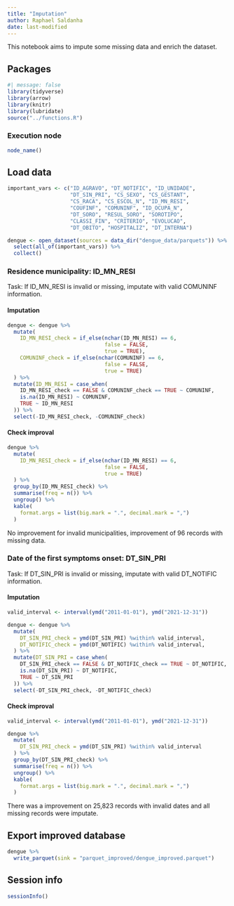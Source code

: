 ```yaml
---
title: "Imputation"
author: Raphael Saldanha
date: last-modified
---
```


This notebook aims to impute some missing data and enrich the dataset.

## Packages

```r
#| message: false
library(tidyverse)
library(arrow)
library(knitr)
library(lubridate)
source("../functions.R")
```

### Execution node

```r
node_name()
```

## Load data

```r
important_vars <- c("ID_AGRAVO", "DT_NOTIFIC", "ID_UNIDADE",
                    "DT_SIN_PRI", "CS_SEXO", "CS_GESTANT",
                    "CS_RACA", "CS_ESCOL_N", "ID_MN_RESI",
                    "COUFINF", "COMUNINF", "ID_OCUPA_N",
                    "DT_SORO", "RESUL_SORO", "SOROTIPO", 
                    "CLASSI_FIN", "CRITERIO", "EVOLUCAO",
                    "DT_OBITO", "HOSPITALIZ", "DT_INTERNA")

dengue <- open_dataset(sources = data_dir("dengue_data/parquets")) %>%
  select(all_of(important_vars)) %>%
  collect()
```

### Residence municipality: ID_MN_RESI

Task: If ID_MN_RESI is invalid or missing, imputate with valid COMUNINF information.

#### Imputation

```r
dengue <- dengue %>%
  mutate(
    ID_MN_RESI_check = if_else(nchar(ID_MN_RESI) == 6, 
                               false = FALSE,
                               true = TRUE),
    COMUNINF_check = if_else(nchar(COMUNINF) == 6, 
                               false = FALSE,
                               true = TRUE)
  ) %>%
  mutate(ID_MN_RESI = case_when(
    ID_MN_RESI_check == FALSE & COMUNINF_check == TRUE ~ COMUNINF,
    is.na(ID_MN_RESI) ~ COMUNINF,
    TRUE ~ ID_MN_RESI
  )) %>%
  select(-ID_MN_RESI_check, -COMUNINF_check)
```

#### Check improval

```r
dengue %>%
  mutate(
    ID_MN_RESI_check = if_else(nchar(ID_MN_RESI) == 6, 
                               false = FALSE,
                               true = TRUE)
  ) %>%
  group_by(ID_MN_RESI_check) %>%
  summarise(freq = n()) %>%
  ungroup() %>%
  kable(
    format.args = list(big.mark = ".", decimal.mark = ",")
  )
```

No improvement for invalid municipalities, improvement of 96 records with missing data.

### Date of the first symptoms onset: DT_SIN_PRI

Task: If DT_SIN_PRI is invalid or missing, imputate with valid DT_NOTIFIC information.

#### Imputation

```r
valid_interval <- interval(ymd("2011-01-01"), ymd("2021-12-31"))

dengue <- dengue %>%
  mutate(
    DT_SIN_PRI_check = ymd(DT_SIN_PRI) %within% valid_interval,
    DT_NOTIFIC_check = ymd(DT_NOTIFIC) %within% valid_interval,
  ) %>%
  mutate(DT_SIN_PRI = case_when(
    DT_SIN_PRI_check == FALSE & DT_NOTIFIC_check == TRUE ~ DT_NOTIFIC,
    is.na(DT_SIN_PRI) ~ DT_NOTIFIC,
    TRUE ~ DT_SIN_PRI
  )) %>%
  select(-DT_SIN_PRI_check, -DT_NOTIFIC_check)
```

#### Check improval

```r
valid_interval <- interval(ymd("2011-01-01"), ymd("2021-12-31"))

dengue %>%
  mutate(
    DT_SIN_PRI_check = ymd(DT_SIN_PRI) %within% valid_interval
  ) %>%
  group_by(DT_SIN_PRI_check) %>%
  summarise(freq = n()) %>%
  ungroup() %>%
  kable(
    format.args = list(big.mark = ".", decimal.mark = ",")
  )
```

There was a improvement on 25,823 records with invalid dates and all missing records were imputate.

## Export improved database

```r
dengue %>%
  write_parquet(sink = "parquet_improved/dengue_improved.parquet")
```

## Session info

```r
sessionInfo()
```
